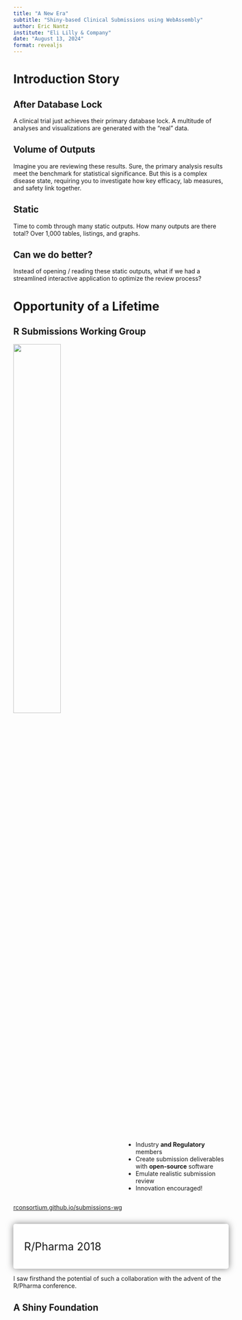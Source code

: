 ```yaml
---
title: "A New Era"
subtitle: "Shiny-based Clinical Submissions using WebAssembly"
author: Eric Nantz
institute: "Eli Lilly & Company"
date: "August 13, 2024"
format: revealjs
---
```


# Introduction Story

## After Database Lock

::: {.notes}
A clinical trial just achieves their primary database lock. A multitude of analyses and visualizations are generated with the "real" data.
:::

## Volume of Outputs

::: {.notes}
Imagine you are reviewing these results. Sure, the primary analysis results meet the benchmark for statistical significance. But this is a complex disease state, requiring you to investigate how key efficacy, lab measures, and safety link together. 
:::

## Static

::: {.notes}
Time to comb through many static outputs. How many outputs are there total? Over 1,000 tables, listings, and graphs.
:::

## Can we do better?

::: {.notes}
Instead of opening / reading these static outputs, what if we had a streamlined interactive application to optimize the review process?
:::

# Opportunity of a Lifetime

## R Submissions Working Group {.smaller}

![](assets/img/pilot1_kmplot.png){.absolute top=70 left=-50 width="47%"}

:::: {.columns}

::: {.column width="50%"}

:::

::: {.column width="50%"}

* Industry **and Regulatory** members
* Create submission deliverables with **open-source** software
* Emulate realistic submission review
* Innovation encouraged!

:::

::::

::: footer
[rconsortium.github.io/submissions-wg](https://rconsortium.github.io/submissions-wg/)
:::

## {data-menu-title="Build Slide"}

## {background-image="assets/img/shinydevseries_livestream.png"}

## {background-image="assets/img/flynn_solo_computer.jpeg"}

## {background-image="assets/img/rpharma_audience.jpg"}

::: {.absolute left="1%" top="-10%" style="font-size:1.8em; padding: 0.5em 1em; background-color: rgba(255, 255, 255, .5); backdrop-filter: blur(5px); box-shadow: 0 0 1rem 0 rgba(0, 0, 0, .5); border-radius: 5px;"}
R/Pharma 2018
:::

::: {.notes}
I saw firsthand the potential of such a collaboration with the advent of the R/Pharma conference. 
:::

## A Shiny Foundation

